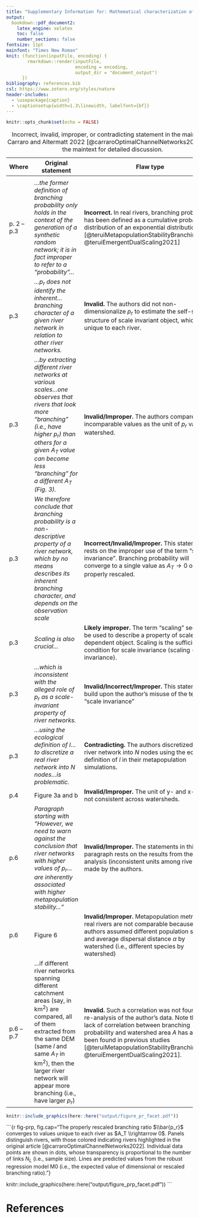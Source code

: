 ```yaml
---
title: "Supplementary Information for: Mathematical characterization of fractal river networks"
output:
  bookdown::pdf_document2:
    latex_engine: xelatex
    toc: false
    number_sections: false
fontsize: 11pt
mainfont: "Times New Roman"
knit: (function(inputFile, encoding) {
        rmarkdown::render(inputFile,
                          encoding = encoding, 
                          output_dir = "document_output")
      })
bibliography: references.bib
csl: https://www.zotero.org/styles/nature
header-includes:
  - \usepackage{caption}
  - \captionsetup{width=1.3\linewidth, labelfont={bf}}
---
```


```r
knitr::opts_chunk$set(echo = FALSE)
```

```{=tex}
\def\figurename{Figure S\hspace{-.4ex}}
\def\tablename{Table S\hspace{-.4ex}}
```
\newpage

| Where        | Original statement                                                                                                                                                                                                                                               | Flaw type                                                                                                                                                                                                                                                                                             |
|----------------|----------------------------|----------------------------|
|              |                                                                                                                                                                                                                                                                  |                                                                                                                                                                                                                                                                                                       |
| p\. 2 -- p.3 | *...the former definition of branching probability only holds in the context of the generation of a synthetic random network; it is in fact improper to refer to a "probability"...*                                                                             | **Incorrect.** In real rivers, branching probability has been defined as a cumulative probability distribution of an exponential distribution [@teruiMetapopulationStabilityBranching2018; @teruiEmergentDualScaling2021]                                                                             |
| p.3          | *...*$p_r$ *does not identify the inherent...branching character of a given river network in relation to other river networks.*                                                                                                                                  | **Invalid.** The authors did not non-dimensionalize $p_r$ to estimate the self-similar structure of scale invariant object, which is unique to each river.                                                                                                                                            |
| p.3          | *...by extracting different river networks at various scales...one observes that rivers that look more "branching" (i.e., have higher* $p_r$*) than others for a given* $A_T$ *value can become less "branching" for a different* $A_T$ *(Fig. 3).*              | **Invalid/Improper.** The authors compared incomparable values as the unit of $p_r$ varies by watershed.                                                                                                                                                                                              |
| p.3          | *We therefore conclude that branching probability is a non-descriptive property of a river network, which by no means describes its inherent branching character, and depends on the observation scale*                                                          | **Incorrect/Invalid/Improper.** This statement rests on the improper use of the term "scale-invariance". Branching probability will converge to a single value as $A_T \rightarrow 0$ once properly rescaled.                                                                                         |
| p.3          | *Scaling is also crucial...*                                                                                                                                                                                                                                     | **Likely improper.** The term "scaling" seems to be used to describe a property of scale-dependent object. Scaling is the sufficient condition for scale invariance (scaling $\Leftrightarrow$ scale invariance).                                                                                     |
| p.3          | *...which is inconsistent with the alleged role of* $p_r$ *as a scale-invariant property of river networks.*                                                                                                                                                     | **Invalid/Incorrect/Improper.** This statement build upon the author's misuse of the term "scale invariance"                                                                                                                                                                                          |
| p.3          | *...using the ecological definition of* $l$*...to discretize a real river network into* $N$ *nodes...is problematic.*                                                                                                                                            | **Contradicting.** The authors discretized a real river network into $N$ nodes using the ecological definition of $l$ in their metapopulation simulations.                                                                                                                                            |
| p.4          | Figure 3a and b                                                                                                                                                                                                                                                  | **Invalid/Improper.** The unit of y- and x-axis is not consistent across watersheds.                                                                                                                                                                                                                  |
| p.6          | *Paragraph starting with "However, we need to warn against the conclusion that river networks with higher values of* $p_r$*...are inherently associated with higher metapopulation stability..."*                                                                | **Invalid/Improper.** The statements in this paragraph rests on the results from the flawed analysis (inconsistent units among rivers) made by the authors.                                                                                                                                           |
| p.6          | Figure 6                                                                                                                                                                                                                                                         | **Invalid/Improper.** Metapopulation metrics of real rivers are not comparable because the authors assumed different population scale $l$ and average dispersal distance $\alpha$ by watershed (i.e., different species by watershed)                                                                 |
| p.6 -- p.7   | ...if different river networks spanning different catchment areas (say, in km$^2$) are compared, all of them extracted from the same DEM (same $l$ and same $A_T$ in km$^2$), then the larger river network will appear more branching (i.e., have larger $p_r$) | **Invalid.** Such a correlation was not found in the re-analysis of the author's data. Note that the lack of correlation between branching probability and watershed area $A$ has already been found in previous studies [@teruiMetapopulationStabilityBranching2018; @teruiEmergentDualScaling2021]. |

: Incorrect, invalid, improper, or contradicting statement in the maintext of Carraro and Altermatt 2022 [@carraroOptimalChannelNetworks2022]. See the maintext for detailed discussion.

\newpage

```r


knitr::include_graphics(here::here("output/figure_pr_facet.pdf"))
```

\newpage

```{r fig-prp, fig.cap="The properly rescaled branching ratio $\\bar{p_r}$ converges to values unique to each river as $A_T \\rightarrow 0$. Panels distinguish rivers, with those colored indicating rivers highlighted in the original article [@carraroOptimalChannelNetworks2022]. Individual data points are shown in dots, whose transparency is proportional to the number of links $N_L$ (i.e., sample size). Lines are predicted values from the robust regression model M0 (i.e., the expected value of dimensional or rescaled branching ratio)."}


knitr::include_graphics(here::here("output/figure_prp_facet.pdf"))
```

\newpage

# References
